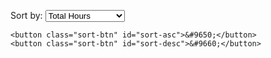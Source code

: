 <div id="sorting-controls">
  <label for="sorting-criteria">Sort by: </label>
  <select id="sorting-criteria">
    <option value="total_hours">Total Hours</option>
    <option value="lec_hours">Lecture Hours</option>
    <option value="total_workload">Total Workload</option>
    <option value="lec_workload">Lecture Workload</option>
    <option value="alphabet">Alphabet</option>
  </select>

  <div id="sort-buttons">
    <button class="sort-btn" id="sort-asc">&#9650;</button>
    <button class="sort-btn" id="sort-desc">&#9660;</button>
  </div>
</div>